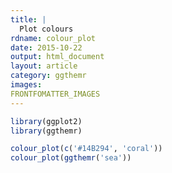 ```yaml
---
title: |
  Plot colours
rdname: colour_plot
date: 2015-10-22
output: html_document
layout: article
category: ggthemr
images:
FRONTFOMATTER_IMAGES
---
```


```r
library(ggplot2)
library(ggthemr)
```

```r

colour_plot(c('#14B294', 'coral'))
colour_plot(ggthemr('sea'))



```